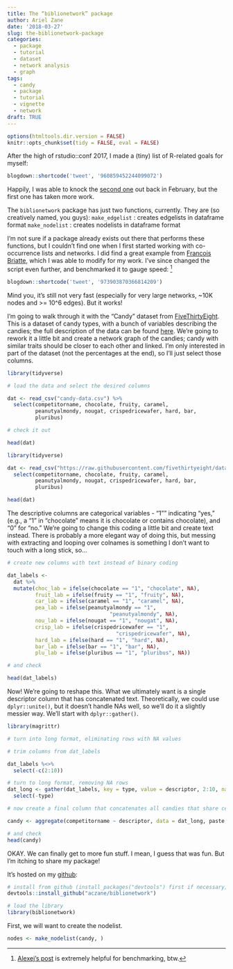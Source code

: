 ```yaml
---
title: The “biblionetwork” package
author: Ariel Zane
date: '2018-03-27'
slug: the-biblionetwork-package
categories:
  - package
  - tutorial
  - dataset
  - network analysis
  - graph
tags:
  - candy
  - package
  - tutorial
  - vignette
  - network
draft: TRUE
---
```


```r
options(htmltools.dir.version = FALSE)
knitr::opts_chunk$set(tidy = FALSE, eval = FALSE)
```

After the high of rstudio::conf 2017, I made a (tiny) list of R-related goals for myself:

```r
blogdown::shortcode('tweet', '960859452244099072')
```

Happily, I was able to knock the [second one](https://aczane.netlify.com/2018/02/08/the-first-and-namesake-post-is-it-cake/) out back in February, but the first one has taken more work. 

The `biblionetwork` package has just two functions, currently. They are (so creatively named, you guys):
`make_edgelist` : creates edgelists in dataframe format
`make_nodelist` : creates nodelists in dataframe format

I'm not sure if a package already exists out there that performs these functions, but I couldn't find one when I first started working with co-occurrence lists and networks. I did find a great example from [Francois Briatte](https://www.r-bloggers.com/turning-keywords-into-a-co-occurrence-network/), which I was able to modify for my work. I've since changed the script even further, and benchmarked it to gauge speed: [^1]

```r
blogdown::shortcode('tweet', '973903870366814209')
```

Mind you, it's still not very fast (especially for very large networks, ~10K nodes and >= 10^6 edges). But it works!

I'm going to walk through it with the "Candy" dataset from [FiveThirtyEight](https://data.fivethirtyeight.com). This is a dataset of candy types, with a bunch of variables describing the candies; the full description of the data can be found [here](https://github.com/fivethirtyeight/data/tree/master/candy-power-ranking). We're going to rework it a little bit and create a network graph of the candies; candy with similar traits should be closer to each other and linked. I'm only interested in part of the dataset (not the percentages at the end), so I'll just select those columns.

```r
library(tidyverse)

# load the data and select the desired columns

dat <- read_csv("candy-data.csv") %>%
  select(competitorname, chocolate,	fruity,	caramel,
         peanutyalmondy, nougat, crispedricewafer, hard, bar,
         pluribus)

# check it out

head(dat)
```

```r
library(tidyverse)

dat <- read_csv("https://raw.githubusercontent.com/fivethirtyeight/data/master/candy-power-ranking/candy-data.csv") %>%
  select(competitorname, chocolate,	fruity,	caramel,
         peanutyalmondy, nougat, crispedricewafer, hard, bar,
         pluribus)

head(dat)

```
The descriptive columns are categorical variables - "1"" indicating "yes," (e.g., a "1" in "chocolate" means it is chocolate or contains chocolate), and "0" for "no." We're going to change this coding a little bit and create text instead. There is probably a more elegant way of doing this, but messing with extracting and looping over colnames is something I don't want to touch with a long stick, so...

```r

# create new columns with text instead of binary coding

dat_labels <-
  dat %>%
  mutate(choc_lab = ifelse(chocolate == "1", "chocolate", NA),
         fruit_lab = ifelse(fruity == "1", "fruity", NA),
         car_lab = ifelse(caramel == "1", "caramel", NA),
         pea_lab = ifelse(peanutyalmondy == "1",
                                 "peanutyalmondy", NA),
         nou_lab = ifelse(nougat == "1", "nougat", NA),
         crisp_lab = ifelse(crispedricewafer == "1",
                                   "crispedricewafer", NA),
         hard_lab = ifelse(hard == "1", "hard", NA),
         bar_lab = ifelse(bar == "1", "bar", NA),
         plu_lab = ifelse(pluribus == "1", "pluribus", NA)) 

# and check

head(dat_labels)

```
Now! We're going to reshape this. What we ultimately want is a single descriptor column that has concatenated text. Theoretically, we could use `dplyr::unite()`, but it doesn't handle NAs well, so we'll do it a slightly messier way. We'll start with `dplyr::gather()`.

```r
library(magrittr)

# turn into long format, eliminating rows with NA values

# trim columns from dat_labels

dat_labels %<>%
  select(-c(2:10))

# turn to long format, removing NA rows
dat_long <- gather(dat_labels, key = type, value = descriptor, 2:10, na.rm = TRUE) %>%
  select(-type)

# now create a final column that concatenates all candies that share certain descriptors

candy <- aggregate(competitorname ~ descriptor, data = dat_long, paste, collapse = ",")

# and check
head(candy)

```
OKAY. We can finally get to more fun stuff. I mean, I guess that was fun. But I'm itching to share my package!

It's hosted on my [github](https://github.com/aczane/biblionetwork):

```r

# install from github (install_packages("devtools") first if necessary)
devtools::install_github("aczane/biblionetwork")

# load the library
library(biblionetwork)

```

First, we will want to create the nodelist.
```r

nodes <- make_nodelist(candy, )
```

[^1]:[Alexej's post](http://www.alexejgossmann.com/benchmarking_r/) is extremely helpful for benchmarking, btw.

